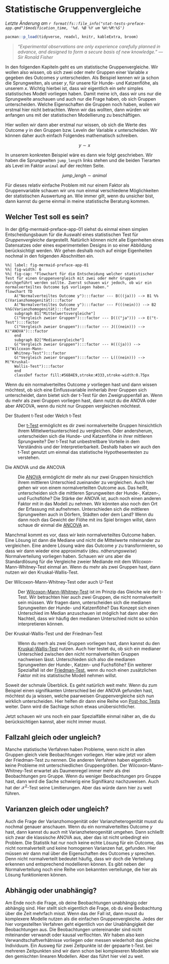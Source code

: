 # Statistische Gruppenvergleiche

*Letzte Änderung am `r format(fs::file_info("stat-tests-preface-app.qmd")$modification_time, '%d. %B %Y um %H:%M:%S')`*

```r
pacman::p_load(tidyverse, readxl, knitr, kableExtra, broom)
```

> *"Experimental observations are only experience carefully planned in advance, and designed to form a secure basis of new knowledge." --- Sir Ronald Fisher*

In den folgenden Kapiteln geht es um statistische Gruppenvergleiche. Wir wollen also wissen, ob sich zwei oder mehr Gruppen einer Variable $x$ gegeben des Outcomes $y$ unterscheiden. Als Beispiel kennen wir ja schon die Sprungweiten, als unser $y$, für unsere für Hunde- und Katzenflöhe, als unserem $x$. Wichtig hierbei ist, dass wir eigentlich ein sehr simples statistisches Modell vorliegen haben. Damit meine ich, dass wir uns nur die Sprungweite anschauen und auch nur die Frage haben, ob sich Gruppen unterscheiden. Welche Eigenschaften die Gruppen noch haben, wollen wir erstmal hier nicht betrachten. Wenn wir das wollten, dann würden wir anfangen uns mit der statistischen Modellierung zu beschäftigen.

Hier wollen wir dann aber erstmal nur wissen, ob sich die Werte des Outcome $y$ in den Gruppen bzw. Leveln der Variable $x$ unterscheiden. Wir können daher auch einfach Folgendes mathematisch schreiben.

$$
y \sim x
$$

In unserem konkreten Beispiel wäre es dann wie folgt geschrieben. Wir haben die Sprungweiten `jump_length` links stehen und die beiden Tierarten als Level im Faktor `animal` auf der rechten Seite.

$$
jump\_lengh \sim animal
$$

Für dieses relativ einfache Problem mit nur einem Faktor als Gruppenvariable schauen wir uns nun einmal verschiedene Möglichkeiten der statistischen Auswertung an. Wie immer gilt, wenn du unsicher bist, dann kannst du gerne einmal in meine statistische Beratung kommen.

## Welcher Test soll es sein?

In der @fig-mermaid-preface-app-01 siehst du einmal einen simplen Entscheidungsbaum für die Auswahl eines statistischen Test für *Gruppenvergleiche* dargestellt. Natürlich können nicht alle Eigenheiten eines Datensatzes oder eines experimentellen Designs in so einer Abbildung berücksichtigt werden. Wir gehen deshalb noch auf einige Eigenheiten nochmal in den folgenden Abschnitten ein.

```mermaid
%%| label: fig-mermaid-preface-app-01
%%| fig-width: 6
%%| fig-cap: "Flowchart für die Entscheidung welcher statistischer Test für einen Gruppenvergleich mit zwei oder mehr Gruppen durchgeführt werden sollte. Zuerst schauen wir jedoch, ob wir ein normalverteiltes Outcome $y$ vorliegen haben."
flowchart TD
    A("Normalverteiltes Outcome y"):::factor --- B(((ja))) --> B1 %% C(Varianzhomogenität):::factor 
    A("Normalverteiltes Outcome y"):::factor --- F(((nein))) --> B2 %%G(Varianzhomogenität):::factor 
    subgraph B1["Mittelwertsvergleiche"]
    C("Vergleich zweier Gruppen"):::factor --- D((("ja"))) --> E("t-Test"):::factor
    C("Vergleich zweier Gruppen"):::factor --- J(((nein))) --> K("ANOVA"):::factor 
    end
    subgraph B2["Medianvergleiche"]
    G("Vergleich zweier Gruppen"):::factor --- H(((ja))) --> I("Wilcoxon-Mann-
    Whitney-Test"):::factor  
    G("Vergleich zweier Gruppen"):::factor --- L(((nein))) --> M("Kruskal-
    Wallis-Test"):::factor  
    end
    classDef factor fill:#56B4E9,stroke:#333,stroke-width:0.75px

```

Wenn du ein normalverteiltes Outcome $y$ vorliegen hast und dann wissen möchtest, ob sich eine Einflussvariable innherlab ihrer Gruppen sich unterscheidet, dann bietet sich der t-Test für den Zweigruppenfall an. Wenn du mehr als zwei Gruppen vorliegen hast, dann nutzt du die ANOVA oder aber ANCOVA, wenn du nicht nur Gruppen vergleichen möchtest.

Der Student t-Test oder Welch t-Test

:   Der [t-Test](#sec-ttest) ermöglicht es dir zwei normalverteilte Gruppen hinsichtlich ihrem Mittelwertsunterschied zu vergleichen. Oder andersherum, unterscheiden sich die Hunde- und Katzenflöhe in ihrer mittleren Sprungweite? Der t-Test hat unbestreitbare Vorteile in dem Verständnis und der Interpretierbarkeit. Deshalb haben wir auch den t-Test genutzt um einmal das statistische Hypothesentesten zu verstehen.

Die ANOVA und die ANCOVA

:   Die [ANOVA](#sec-anova) ermöglicht dir mehr als nur zwei Gruppen hinsichtlich ihrem mittleren Unterschied zueinander zu vergleichen. Auch hier gehen wir von einem normalverteilten Outcome aus. Das heißt, unterscheiden sich die mittleren Sprungweiten der Hunde-, Katzen-, und Fuchsflöhe? Die Stärke der ANOVA ist, auch noch einen anderen Faktor mit in das Modell zu nehmen. Wir könnten also noch den Ort der Erfassung mit aufnehmen. Unterschieden sich die mittleren Sprungweiten auch in Dörfern, Städten oder dem Land? Wenn du dann noch das Gewicht der Flöhe mit ins Spiel bringen willst, dann schaue dir einmal die [ANCOVA](#sec-ancova) an.

Manchmal kommt es vor, dass wir kein normalverteiltes Outcome haben. Eine Lösung ist dann die Mediane und nicht die Mittelwerte miteinander zu vergleichen. Eine andere Lösung wäre das Outcome $y$ zu transformieren, so dass wir dann wieder eine approximativ (deu. *näherungsweise*) Normalverteilung vorliegen haben. Schauen wir uns aber die Standardlösung für die Vergleiche zweier Mediande mit dem Wilcoxon-Mann-Whitney-Test einmal an. Wenn du mehr als zwei Gruppen hast, dann nutzen wir den Kruskal-Wallis-Test.

Der Wilcoxon-Mann-Whitney-Test oder auch U-Test

:   Der [Wilcoxon-Mann-Whitney-Test](#sec-utest) ist im Prinzip das Gleiche wie der t-Test. Wir betrachten hier auch zwei Gruppen, die nicht normalverteilt sein müssen. Wir fragen dann, unterscheiden sich die medianen Sprungweiten der Hunde- und Katzenflöhe? Das Konzept sich einen Unterschied im Median anzuschauen ist möglich hat dann aber den Nachteil, dass wir häufig den medianen Unterschied nicht so schön interpretieren können.

Der Kruskal-Wallis-Test und der Friedman-Test

:   Wenn du merh als zwei Gruppen vorliegen hast, dann kannst du den [Kruskal-Wallis-Test](#sec-kruskal) nutzen. Auch hier testet du, ob sich ein medianer Unterschied zwischen den nicht normalverteilten Gruppen nachweisen lässt. Unterschieden sich also die medianen Sprungweiten der Hunde-, Katzen- und Fuchsflöhe? Ein weiterer Spezialfall ist der [Friedman-Test](#sec-friedman), wenn du noch einen zusätzlichen Faktor mit ins statistische Modell nehmen willst.

Soweit der schmale Überblick. Es geht natürlich weit mehr. Wenn du zum Beispiel einen signifikanten Unterschied bei der ANOVA gefunden hast, möchtest du ja wissen, welche paarweisen Gruppenvergleiche sich nun wirklich unterscheiden. Hier helfen dir dann eine Reihe von [Post-hoc Tests](#sec-posthoc) weiter. Dann wird die Sachlage schon etwas unübersichtlicher.

Jetzt schauen wir uns noch ein paar Spezialfälle einmal näher an, die du berücksichtigen kannst, aber nicht immer musst.

## Fallzahl gleich oder ungleich?

Manche statistische Verfahren haben Probleme, wenn nicht in allen Gruppen gleich viele Beobachtungen vorliegen. Hier wäre jetzt vor allem der Friedman-Test zu nennen. Die anderen Verfahren haben eigentlich keine Probleme mit unterschiedlichen Gruppengrößen. Der Wilcoxon-Mann-Whitney-Test erwartet als Daumenregel immer mehr als drei Beobachtungen pro Gruppe. Wenn du weniger Beobachtungen pro Gruppe hast, dann wird die Sache schwierig eine Signifikanz nachzuweisen. Auch hat der $\mathcal{X}^2$-Test seine Limitierungen. Aber das würde dann hier zu weit führen.

## Varianzen gleich oder ungleich?

Auch die Frage der Varianzhomogenität oder Varianzheterogenität musst du nochmal genauer anschauen. Wenn du ein normalverteiltes Outcome $y$ hast, dann kannst du auch mit Varianzheterogenität umgehen. Dann schließt sich zwar die klassische ANOVA aus, aber das ist nicht unbedingt ein Problem. Die Statistik hat nur noch keine echte Lösung für ein Outcome, das nicht normalverteilt und keine homogenen Varianzen hat, gefunden. Hier müssen wir dann mal über die Eigenschaften des Outcomes $y$ sprechen. Denn nicht normalverteilt bedeutet häufig, dass wir doch die Verteilung erkennen und entsprechend modellieren können. Es gibt neben der Normalverteilung noch eine Reihe von bekannten verteilunge, die hier als Lösung funktionieren können.

## Abhängig oder unabhängig?

Am Ende noch die Frage, ob deine Beobachtungen unabhängig oder abhängig sind. Hier stellt sich eigentlich die Frage, ob du eine Beobachtung über die Zeit mehrfach misst. Wenn das der Fall ist, dann musst du komplexere Modelle nutzen als die einfachen Gruppenvergleiche. Jedes der hier vorgestellten Verfahren geht eigentlich von der Unabhängigkeit der Beobachtungen aus. Die Beobachtungen untereinander sind nicht miteinander verwandt oder kausal verflochten. Wir haben also kein Verwandtschaftverhätnisse vorliegen oder messen wiederholt das gleiche Individuum. Ein Ausweg für zwei Zeitpunkte ist der gepaarte t-Test. bei mehreren Zeitpunkten sind wir dann schon bei komplexeren Modellen wie den gemischten linearen Modellen. Aber das führt hier viel zu weit.
